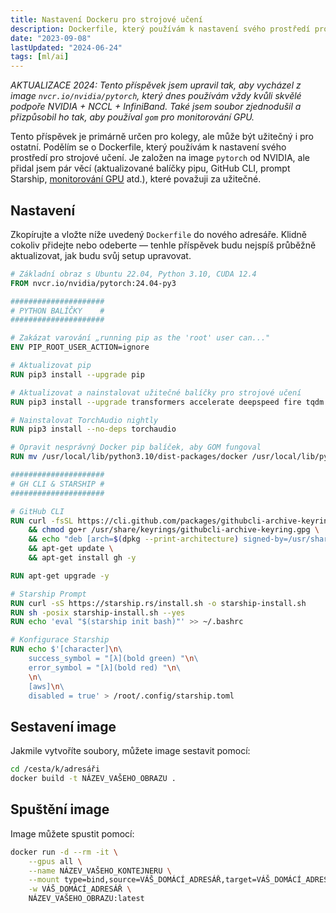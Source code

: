 ```yaml
---
title: Nastavení Dockeru pro strojové učení
description: Dockerfile, který používám k nastavení svého prostředí pro strojové učení.
date: "2023-09-08"
lastUpdated: "2024-06-24"
tags: [ml/ai]
---
```


_AKTUALIZACE 2024: Tento příspěvek jsem upravil tak, aby vycházel z image `nvcr.io/nvidia/pytorch`, který dnes používám vždy kvůli skvělé podpoře NVIDIA + NCCL + InfiniBand. Také jsem soubor zjednodušil a přizpůsobil ho tak, aby používal `gom` pro monitorování GPU._

Tento příspěvek je primárně určen pro kolegy, ale může být užitečný i pro ostatní. Podělím se o Dockerfile, který používám k nastavení svého prostředí pro strojové učení. Je založen na image `pytorch` od NVIDIA, ale přidal jsem pár věcí (aktualizované balíčky pipu, GitHub CLI, prompt Starship, [monitorování GPU](./2023-10-16-gom-gpu-monitor-nvidia-smi-replacement) atd.), které považuji za užitečné.

## Nastavení

Zkopírujte a vložte níže uvedený `Dockerfile` do nového adresáře. Klidně cokoliv přidejte nebo odeberte — tenhle příspěvek budu nejspíš průběžně aktualizovat, jak budu svůj setup upravovat.

```dockerfile
# Základní obraz s Ubuntu 22.04, Python 3.10, CUDA 12.4
FROM nvcr.io/nvidia/pytorch:24.04-py3

#####################
# PYTHON BALÍČKY    #
#####################

# Zakázat varování „running pip as the 'root' user can..."
ENV PIP_ROOT_USER_ACTION=ignore

# Aktualizovat pip
RUN pip3 install --upgrade pip

# Aktualizovat a nainstalovat užitečné balíčky pro strojové učení
RUN pip3 install --upgrade transformers accelerate deepspeed fire tqdm openai numpy rouge_score wandb ipython emoji tokenizers evaluate matplotlib seaborn lm-eval jupyter nltk tiktoken aiolimiter swifter pytorch-lightning lightning sentencepiece jsonargparse[signatures] bitsandbytes datasets zstandard rich transformer_lens librosa soundfile gom git+https://github.com/stanfordnlp/pyvene.git git+https://github.com/stanfordnlp/pyreft.git

# Nainstalovat TorchAudio nightly
RUN pip3 install --no-deps torchaudio

# Opravit nesprávný Docker pip balíček, aby GOM fungoval
RUN mv /usr/local/lib/python3.10/dist-packages/docker /usr/local/lib/python3.10/dist-packages/docker_old

#####################
# GH CLI & STARSHIP #
#####################

# GitHub CLI
RUN curl -fsSL https://cli.github.com/packages/githubcli-archive-keyring.gpg | dd of=/usr/share/keyrings/githubcli-archive-keyring.gpg \
    && chmod go+r /usr/share/keyrings/githubcli-archive-keyring.gpg \
    && echo "deb [arch=$(dpkg --print-architecture) signed-by=/usr/share/keyrings/githubcli-archive-keyring.gpg] https://cli.github.com/packages stable main" | tee /etc/apt/sources.list.d/github-cli.list > /dev/null \
    && apt-get update \
    && apt-get install gh -y

RUN apt-get upgrade -y

# Starship Prompt
RUN curl -sS https://starship.rs/install.sh -o starship-install.sh 
RUN sh -posix starship-install.sh --yes
RUN echo 'eval "$(starship init bash)"' >> ~/.bashrc

# Konfigurace Starship
RUN echo $'[character]\n\
    success_symbol = "[λ](bold green) "\n\
    error_symbol = "[λ](bold red) "\n\
    \n\
    [aws]\n\
    disabled = true' > /root/.config/starship.toml
```


## Sestavení image

Jakmile vytvoříte soubory, můžete image sestavit pomocí:

```bash
cd /cesta/k/adresáři
docker build -t NÁZEV_VAŠEHO_OBRAZU .
```


## Spuštění image

Image můžete spustit pomocí:

```bash
docker run -d --rm -it \
    --gpus all \
    --name NÁZEV_VAŠEHO_KONTEJNERU \
    --mount type=bind,source=VÁŠ_DOMÁCÍ_ADRESÁŘ,target=VÁŠ_DOMÁCÍ_ADRESÁŘ \
    -w VÁŠ_DOMÁCÍ_ADRESÁŘ \
    NÁZEV_VAŠEHO_OBRAZU:latest
```
